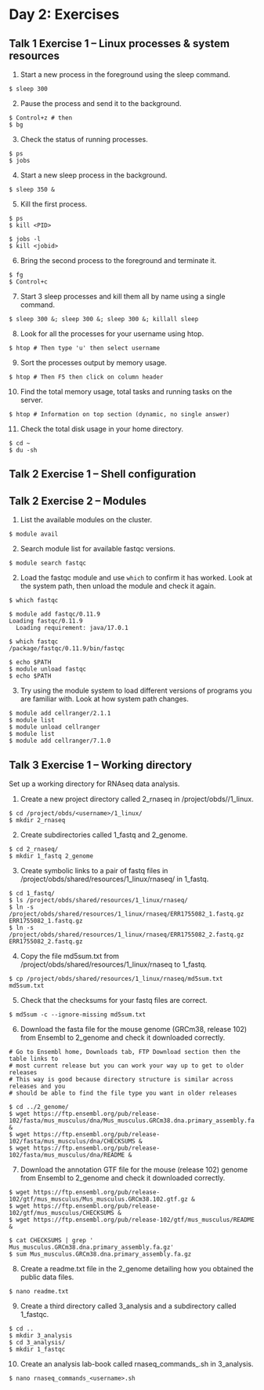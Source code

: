 # Day 2: Exercises

## Talk 1 Exercise 1 – Linux processes & system resources

1. Start a new process in the foreground using the sleep command.
```
$ sleep 300
```
2. Pause the process and send it to the background.
```
$ Control+z # then
$ bg
```
3. Check the status of running processes.
```
$ ps 
$ jobs
```
4. Start a new sleep process in the background.
```
$ sleep 350 &
```
5. Kill the first process.
```
$ ps
$ kill <PID> 

$ jobs -l
$ kill <jobid>
```
6. Bring the second process to the foreground and terminate it.
```
$ fg
$ Control+c
```
7. Start 3 sleep processes and kill them all by name using a single command.
```
$ sleep 300 &; sleep 300 &; sleep 300 &; killall sleep
```
8. Look for all the processes for your username using htop.
```
$ htop # Then type 'u' then select username
```
9. Sort the processes output by memory usage.
```
$ htop # Then F5 then click on column header
```
10. Find the total memory usage, total tasks and running tasks on the server.
```
$ htop # Information on top section (dynamic, no single answer)
```
11. Check the total disk usage in your home directory.
```
$ cd ~
$ du -sh
```

## Talk 2 Exercise 1 – Shell configuration

## Talk 2 Exercise 2 – Modules

1. List the available modules on the cluster.
```
$ module avail
```
2. Search module list for available fastqc versions.
```
$ module search fastqc
```

2. Load the fastqc module and use `which` to confirm it has worked. 
Look at the system path, then unload the module and check it again.
```
$ which fastqc

$ module add fastqc/0.11.9 
Loading fastqc/0.11.9
  Loading requirement: java/17.0.1
  
$ which fastqc
/package/fastqc/0.11.9/bin/fastqc

$ echo $PATH
$ module unload fastqc
$ echo $PATH
```
3. Try using the module system to load different versions of programs you are familiar with.
Look at how system path changes.
```
$ module add cellranger/2.1.1
$ module list
$ module unload cellranger
$ module list
$ module add cellranger/7.1.0
```

## Talk 3 Exercise 1 – Working directory

Set up a working directory for RNAseq data analysis.

1. Create a new project directory called 2_rnaseq in /project/obds/<username>/1_linux.
```
$ cd /project/obds/<username>/1_linux/
$ mkdir 2_rnaseq
```
2. Create subdirectories called 1_fastq and 2_genome.
```
$ cd 2_rnaseq/
$ mkdir 1_fastq 2_genome
```
3. Create symbolic links to a pair of fastq files in /project/obds/shared/resources/1_linux/rnaseq/ in 1_fastq.
```
$ cd 1_fastq/
$ ls /project/obds/shared/resources/1_linux/rnaseq/
$ ln -s /project/obds/shared/resources/1_linux/rnaseq/ERR1755082_1.fastq.gz ERR1755082_1.fastq.gz
$ ln -s /project/obds/shared/resources/1_linux/rnaseq/ERR1755082_2.fastq.gz ERR1755082_2.fastq.gz
```
4. Copy the file md5sum.txt from /project/obds/shared/resources/1_linux/rnaseq to 1_fastq.
```
$ cp /project/obds/shared/resources/1_linux/rnaseq/md5sum.txt md5sum.txt
```
5. Check that the checksums for your fastq files are correct.
```
$ md5sum -c --ignore-missing md5sum.txt
``` 
6. Download the fasta file for the mouse genome (GRCm38, release 102) from Ensembl to 2_genome and check it downloaded correctly. 
```
# Go to Ensembl home, Downloads tab, FTP Download section then the table links to 
# most current release but you can work your way up to get to older releases
# This way is good because directory structure is similar across releases and you
# should be able to find the file type you want in older releases

$ cd ../2_genome/
$ wget https://ftp.ensembl.org/pub/release-102/fasta/mus_musculus/dna/Mus_musculus.GRCm38.dna.primary_assembly.fa.gz & 
$ wget https://ftp.ensembl.org/pub/release-102/fasta/mus_musculus/dna/CHECKSUMS & 
$ wget https://ftp.ensembl.org/pub/release-102/fasta/mus_musculus/dna/README &

```
7. Download the annotation GTF file for the mouse (release 102) genome from Ensembl to 2_genome and check it downloaded correctly.
```
$ wget https://ftp.ensembl.org/pub/release-102/gtf/mus_musculus/Mus_musculus.GRCm38.102.gtf.gz & 
$ wget https://ftp.ensembl.org/pub/release-102/gtf/mus_musculus/CHECKSUMS & 
$ wget https://ftp.ensembl.org/pub/release-102/gtf/mus_musculus/README & 

$ cat CHECKSUMS | grep ' Mus_musculus.GRCm38.dna.primary_assembly.fa.gz'
$ sum Mus_musculus.GRCm38.dna.primary_assembly.fa.gz
```
8. Create a readme.txt file in the 2_genome detailing how you obtained the public data files.
```
$ nano readme.txt
```
9. Create a third directory called 3_analysis and a subdirectory called 1_fastqc.
```
$ cd ..
$ mkdir 3_analysis
$ cd 3_analysis/
$ mkdir 1_fastqc
```
10. Create an analysis lab-book called rnaseq_commands_<username>.sh in 3_analysis.
```
$ nano rnaseq_commands_<username>.sh
```
